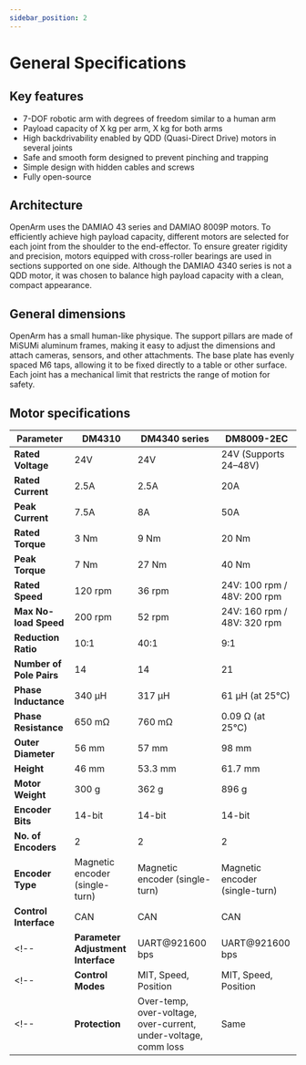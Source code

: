 ```yaml
---
sidebar_position: 2
---
```



# General Specifications

## Key features

- 7-DOF robotic arm with degrees of freedom similar to a human arm
- Payload capacity of X kg per arm, X kg for both arms
- High backdrivability enabled by QDD (Quasi-Direct Drive) motors in several joints
- Safe and smooth form designed to prevent pinching and trapping
- Simple design with hidden cables and screws
- Fully open-source

## Architecture

OpenArm uses the DAMIAO 43 series and DAMIAO 8009P motors.
To efficiently achieve high payload capacity, different motors are selected for each joint from the shoulder to the end-effector.
To ensure greater rigidity and precision, motors equipped with cross-roller bearings are used in sections supported on one side.
Although the DAMIAO 4340 series is not a QDD motor, it was chosen to balance high payload capacity with a clean, compact appearance.

<BlockImage src="hardware/general-specifications/architecture.png" alt="Architecture" width="70%" />

## General dimensions

OpenArm has a small human-like physique. The support pillars are made of MiSUMi aluminum frames, making it easy to adjust the dimensions and attach cameras, sensors, and other attachments.
The base plate has evenly spaced M6 taps, allowing it to be fixed directly to a table or other surface.
Each joint has a mechanical limit that restricts the range of motion for safety.

<BlockImage src="hardware/general-specifications/dimensions.png" alt="Dimensions" width="70%" />

## Motor specifications

| Parameter | **DM4310** | **DM4340 series** | **DM8009-2EC** |
|---------------------------|----------------|----------------|----------------|
| **Rated Voltage** | 24V | 24V | 24V (Supports 24–48V) |
| **Rated Current** | 2.5A | 2.5A | 20A |
| **Peak Current** | 7.5A | 8A | 50A |
| **Rated Torque** | 3 Nm | 9 Nm | 20 Nm |
| **Peak Torque** | 7 Nm | 27 Nm | 40 Nm |
| **Rated Speed** | 120 rpm | 36 rpm | 24V: 100 rpm / 48V: 200 rpm |
| **Max No-load Speed** | 200 rpm | 52 rpm | 24V: 160 rpm / 48V: 320 rpm |
| **Reduction Ratio** | 10:1 | 40:1 | 9:1 |
| **Number of Pole Pairs** | 14 | 14 | 21 |
| **Phase Inductance** | 340 μH | 317 μH | 61 μH (at 25°C) |
| **Phase Resistance** | 650 mΩ | 760 mΩ | 0.09 Ω (at 25°C) |
| **Outer Diameter** | 56 mm | 57 mm | 98 mm |
| **Height** | 46 mm | 53.3 mm | 61.7 mm |
| **Motor Weight** | 300 g | 362 g | 896 g |
| **Encoder Bits** | 14-bit | 14-bit | 14-bit |
| **No. of Encoders** | 2 | 2 | 2 |
| **Encoder Type** | Magnetic encoder (single-turn) | Magnetic encoder (single-turn) | Magnetic encoder (single-turn) |
| **Control Interface** | CAN | CAN | CAN |
<!--| **Parameter Adjustment Interface** | UART@921600 bps | UART@921600 bps | USB-to-CAN |
<!--| **Control Modes** | MIT, Speed, Position | MIT, Speed, Position | MIT, Speed, Position | -->
<!-- | **Protection** | Over-temp, over-voltage, over-current, under-voltage, comm loss | Same | Dual-temp protection, same features | -->
